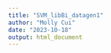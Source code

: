 ```yaml
---
title: "SVM_libBi_datagen1"
author: "Molly Cui"
date: "2023-10-18"
output: html_document
---
```


```r

```

